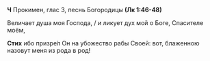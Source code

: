 **Ч** Прокимен, глас 3, песнь Богородицы **(Лк 1:46-48)**

Величает душа моя Господа, / и ликует дух мой о Боге, Спасителе моём,

**Стих** ибо призре́л Он на убожество рабы Своей: вот, блаженною назовут меня из рода в род!
